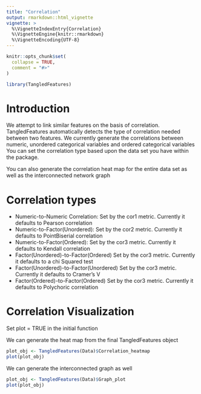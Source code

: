 ```yaml
---
title: "Correlation"
output: rmarkdown::html_vignette
vignette: >
  %\VignetteIndexEntry{Correlation}
  %\VignetteEngine{knitr::rmarkdown}
  %\VignetteEncoding{UTF-8}
---
```


```r
knitr::opts_chunk$set(
  collapse = TRUE,
  comment = "#>"
)
```

```r
library(TangledFeatures)
```

# Introduction

We attempt to link similar features on the basis of correlation. TangledFeatures automatically detects the type of correlation needed between two features. We currently generate the correlations between numeric, unordered categorical variables and ordered categorical variables You can set the correlation type based upon the data set you have within the package. 

You can also generate the correlation heat map for the entire data set as well as the interconnected network graph 


# Correlation types 
*   Numeric-to-Numeric Correlation: Set by the cor1 metric. Currently it defaults to Pearson correlation
*   Numeric-to-Factor(Unordered): Set by the cor2 metric. Currently it defaults to PointBiserial correlation
*   Numeric-to-Factor(Ordered): Set by the cor3 metric. Currently it defaults to Kendall correlation
*   Factor(Unordered)-to-Factor(Ordered) Set by the cor3 metric. Currently it defaults to a chi Squared test 
*   Factor(Unordered)-to-Factor(Unordered) Set by the cor3 metric. Currently it defaults to Cramer's V  
*   Factor(Ordered)-to-Factor(Ordered) Set by the cor3 metric. Currently it defaults to Polychoric  correlation

# Correlation Visualization
Set plot = TRUE in the initial function

We can generate the heat map from the final TangledFeatures object  

```r
plot_obj <- TangledFeatures(Data)$Correlation_heatmap
plot(plot_obj)
```
We can generate the interconnected graph as well

```r
plot_obj <- TangledFeatures(Data)$Graph_plot
plot(plot_obj)
```
